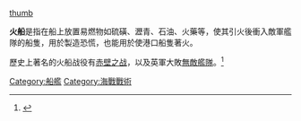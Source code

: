 [[檔案:聯環舟.jpg|thumb]]

'''火船'''是指在船上放置易燃物如硫磺、瀝青、石油、火藥等，使其引火後衝入敵軍艦隊的船隻，用於製造恐慌，也能用於使港口船隻著火。

歷史上著名的火船战役有[[赤壁之战|赤壁之战]]，以及英軍大敗[[無敵艦隊|無敵艦隊]]。<ref>{{Cite web | url=http://www.history.com/this-day-in-history/spanish-armada-defeated | title=Spanish Armada defeated | website=history.com | access-date=2017-06-03 | archive-date=2021-04-22 | archive-url=https://web.archive.org/web/20210422193807/https://www.history.com/this-day-in-history/spanish-armada-defeated | dead-url=no }}{{en}}</ref>

{{小作品|軍事}}

[[Category:船艦|Category:船艦]]
[[Category:海戰戰術|Category:海戰戰術]]